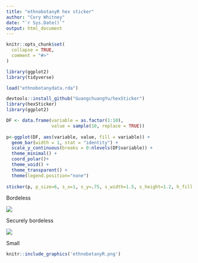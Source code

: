 ```yaml
---
title: "ethnobotanyR hex sticker"
author: "Cory Whitney"
date: "`r Sys.Date()`"
output: html_document
---
```


```r
knitr::opts_chunk$set(
  collapse = TRUE,
  comment = "#>"
)

library(ggplot2)
library(tidyverse)

load("ethnobotanydata.rda")
```

```r
devtools::install_github("GuangchuangYu/hexSticker")
library(hexSticker)
library(ggplot2)

DF <- data.frame(variable = as.factor(1:10),
                 value = sample(10, replace = TRUE))
                 
p<-ggplot(DF, aes(variable, value, fill = variable)) +
  geom_bar(width = 1, stat = "identity") +
  scale_y_continuous(breaks = 0:nlevels(DF$variable)) +
  theme_minimal() +
  coord_polar()+ 
  theme_void() + 
  theme_transparent() + 
  theme(legend.position="none")
  
sticker(p, p_size=6, s_x=1, s_y=.75, s_width=1.5, s_height=1.2, h_fill = "lightgreen", h_color = "forestgreen", p_family = "serif", p_color = "forestgreen", package="ethnobotanyR")
```
                 
Bordeless

<img class="plain" src="ethnobotanyR.png"/>

Securely bordeless

<img src="ethnobotanyR.png" style="background:none; border:none; box-shadow:none;">

Small

```r
knitr::include_graphics('ethnobotanyR.png')
```